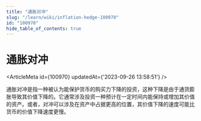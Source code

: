 ```yaml
---
title: "通胀对冲"
slug: "/learn/wiki/inflation-hedge-100970"
id: "100970"
hide_table_of_contents: true
---
```



# 通胀对冲

<ArticleMeta id={100970} updatedAt={'2023-09-26 13:58:51'} />
<div className='border-solid border-b border-t-0 my-4 border-[var(--ifm-color-gray-300)]' />

通胀对冲是指一种被认为能保护货币的购买力下降的投资，这种下降是由于通货膨胀导致其价值下降的。它通常涉及投资一种预计在一定时间内能保持或增加其价值的资产。或者，对冲可以涉及在资产中占据更高的位置，其价值下降的速度可能比货币的价值下降速度更慢。
